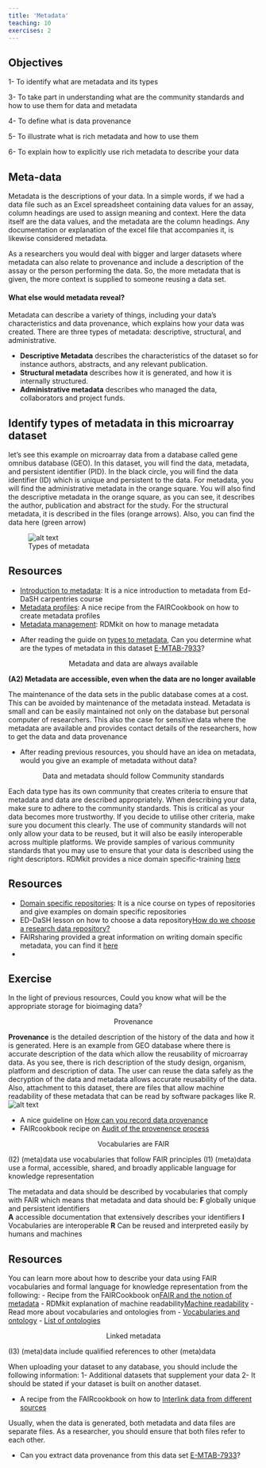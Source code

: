 ```yaml
---
title: 'Metadata'
teaching: 10
exercises: 2
---
```

::: callout
## Objectives
1- To identify what are metadata and its types

3- To take part in understanding what are the community standards and how to use them for data and metadata

4- To define what is data provenance

5- To illustrate what is rich metadata and how to use them

6- To explain how to explicitly use rich metadata to describe your data
:::

## Meta-data

Metadata is the descriptions of your data.  In a simple words, if we had a data file such as an Excel spreadsheet containing data values for an assay, column headings are used to assign meaning and context.  Here the data itself are the data values, and the metadata are the column headings. Any documentation or explanation of the excel file that accompanies it, is likewise considered metadata.

As a researchers you would deal with bigger and larger datasets where metadata can also relate to provenance and include a description of the assay or the person performing the data.  So, the more metadata that is given, the more context is supplied to someone reusing a data set.

#### What else would metadata reveal?
Metadata can describe a variety of things, including your data's characteristics and data provenance, which explains how your data was created. There are three types of metadata: descriptive, structural, and administrative.  

- **Descriptive Metadata** describes the characteristics of the dataset so for instance authors, abstracts, and any relevant publication.
- **Structural metadata** describes how it is generated, and how it is internally structured.
- **Administrative metadata** describes who managed the data, collaborators and project funds.  

::: discussion
## Identify types of metadata in this microarray dataset
let’s see this example on microarray data from a database called gene omnibus database (GEO). In this dataset, you will find the data, metadata, and persistent identifier (PID). In the black circle, you will find the data identifier (ID) which is unique and persistent to the data. For metadata, you will find the administrative metadata in the orange square. You will also find the descriptive metadata in the orange square, as you can see, it describes the author, publication and abstract for the study. For the structural metadata, it is described in the files (orange arrows). Also, you can find the data here (green arrow)

![Types of metadata](fig/metadata.jpg){alt='alt text'}
:::

::: callout
## Resources
- [Introduction to metadata](https://carpentries-incubator.github.io/fair-bio-practice/05-intro-to-metadata/index.html): It is a nice introduction to metadata from Ed-DaSH carpentries course
- [Metadata profiles](https://faircookbook.elixir-europe.org/content/recipes/interoperability/creating-minimal-metadata-profiles.html): A nice recipe from the FAIRCookbook on how to create metadata profiles
- [Metadata management](https://rdmkit.elixir-europe.org/metadata_management.html): RDMkit on how to manage metadata
:::

:::::::::::::::::::::::::::::: challenge
- After reading the guide on [types to metadata](https://carpentries-incubator.github.io/fair-bio-practice/05-intro-to-metadata/index.html), Can you determine what are the types of metadata in this dataset [E-MTAB-7933](https://www.ebi.ac.uk/biostudies/arrayexpress/studies/E-MTAB-7933)?
::::::::::::::::::::::::::::::::::::::

<p style="text-align: center;"> Metadata and data are always available </p>

**(A2) Metadata are accessible, even when the data are no longer available**

The maintenance of the data sets in the public database comes at a cost. This can be avoided by maintenance of the metadata instead. Metadata is small and can be easily maintained not only on the database but personal computer of researchers. This also the case for sensitive data where the metadata are available and provides contact details of the researchers, how to get the data and data provenance


:::::::::::::: challenge
- After reading previous resources, you should have an idea on metadata, would you give an example of metadata without data?
:::::::::::::::::

<p style="text-align: center;"> Data and metadata should follow Community standards </p>

Each data type has its own community that creates criteria to ensure that metadata and data are described appropriately. When describing your data, make sure to adhere to the community standards. This is critical as your data becomes more trustworthy. If you decide to utilise other criteria, make sure you document this clearly. The use of community standards will not only allow your data to be reused, but it will also be easily interoperable across multiple platforms.
We provide samples of various community standards that you may use to ensure that your data is described using the right descriptors. 
RDMkit provides a nice domain specific-training [here](https://rdmkit.elixir-europe.org/your_domain) 

::: callout
## Resources

- [Domain specific repositories](https://carpentries-incubator.github.io/fair-bio-practice/13-data-repositories/index.html): It is a nice course on types of repositories and give examples on domain specific repositories
- ED-DaSH lesson on how to choose a data repository[How do we choose a research data repository?](https://carpentries-incubator.github.io/fair-bio-practice/13-data-repositories/index.html)
- FAIRsharing provided a great information on writing domain specific metadata, you can find it [here](https://fairsharing.org/searchfairsharingRegistry=Standard&subjects=life%2520science&page=1)
- 
:::

::: challenge
## Exercise
In the light of previous resources, Could you know what will be the appropriate storage for bioimaging data?
:::

<p style="text-align: center;"> Provenance </p>

**Provenance** is the detailed description of the history of the data and how it is generated.
Here is an example from GEO database where there is accurate description of the data which allow the reusability of microarray data. As you see, there is rich description of the study design, organism, platform and description of data. The user can reuse the data safely as the decryption of the data and metadata allows accurate reusability of the data. Also, attachment to this dataset, there are files that allow machine readability of these metadata that can be read by software packages like R.
![An example from GEO dataset shows how the data were generated and processed](fig/provenance.png){alt='alt text'}

::: callout
- A nice guideline on [How can you record data provenance](https://rdmkit.elixir-europe.org/data_provenance)
- FAIRcookbook recipe on [Audit of the provenence process](https://faircookbook.elixir-europe.org/content/recipes/reusability/provenance.html)
::: 

<p style="text-align: center;"> Vocabularies are FAIR </p>
(I2)  (meta)data use vocabularies that follow FAIR principles
(I1)  (meta)data use a formal, accessible, shared, and broadly applicable language for knowledge representation


The metadata and data should be described by vocabularies that comply with FAIR which means that metadata and data should be:
**F** globally unique and persistent identifiers                           
**A** accessible documentation that extensively describes your identifiers
**I** Vocabularies are interoperable
**R** Can be reused and interpreted easily by humans and machines

::: callout
## Resources
You can learn more about how to describe your data using FAIR vocabularies and formal language for knowledge representation from the following:
- Recipe from the FAIRCookbook on[FAIR and the notion of metadata](https://faircookbook.elixir-europe.org/content/recipes/introduction/metadata-fair.html)
- RDMkit explanation of machine readability[Machine readability](https://rdmkit.elixir-europe.org/machine_actionability)
- Read more about vocabularies and ontologies from 
- [Vocabularies and ontology](https://carpentries-incubator.github.io/fair-bio-practice/06-being-precise/index.html)
- [List of ontologies](https://obofoundry.org/)
:::

<p style="text-align: center;"> Linked metadata </p>
(I3)  (meta)data include qualified references to other (meta)data

When uploading your dataset to any database, you should include the following information:
1- Additional datasets that supplement your data
2- It should be stated if your dataset is built on another dataset.

::: callout
- A recipe from the FAIRcookbook on how to [Interlink data from different sources](https://faircookbook.elixir-europe.org/content/recipes/interoperability/identifier-mapping.html#references)
:::

Usually, when the data is generated, both metadata and data files are separate files. As a researcher, you should ensure that both files refer to each other.

::::::::::: challenge
- Can you extract data provenance from this data set [E-MTAB-7933](https://www.ebi.ac.uk/biostudies/arrayexpress/studies/E-MTAB-7933)? 
::::::::::::::::
